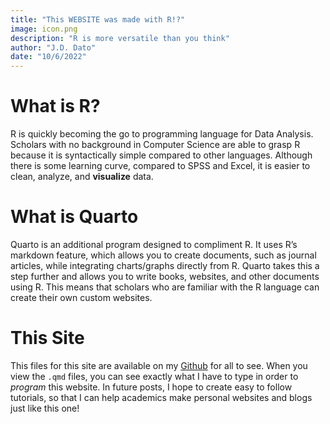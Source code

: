```yaml
---
title: "This WEBSITE was made with R!?"
image: icon.png
description: "R is more versatile than you think"
author: "J.D. Dato"
date: "10/6/2022"
---
```


# What is R?

R is quickly becoming the go to programming language for Data Analysis. Scholars with no background in Computer Science are able to grasp R because it is syntactically simple compared to other languages. Although there is some learning curve, compared to SPSS and Excel, it is easier to clean, analyze, and **visualize** data. 

# What is Quarto
Quarto is an additional program designed to compliment R. It uses R's markdown feature, which allows you to create documents, such as journal articles, while integrating charts/graphs directly from R. Quarto takes this a step further and allows you to write books, websites, and other documents using R. This means that scholars who are familiar with the R language can create their own custom websites.

# This Site

This files for this site are available on my [Github](https://github.com/jd-dato/jd-dato.github.io) for all to see. When you view the `.qmd` files, you can see exactly what I have to type in order to *program* this website. In future posts, I hope to create easy to follow tutorials, so that I can help academics make personal websites and blogs just like this one!